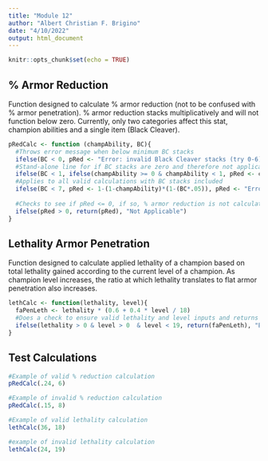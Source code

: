 ```yaml
---
title: "Module 12"
author: "Albert Christian F. Brigino"
date: "4/10/2022"
output: html_document
---
```


```r
knitr::opts_chunk$set(echo = TRUE)
```

## % Armor Reduction

Function designed to calculate % armor reduction (not to be confused with % armor penetration). % armor reduction stacks multiplicatively and will not function below zero. Currently, only two categories affect this stat, champion abilities and a single item (Black Cleaver).  

```r
pRedCalc <- function (champAbility, BC){
  #Throws error message when below minimum BC stacks
  ifelse(BC < 0, pRed <- "Error: invalid Black Cleaver stacks (try 0-6)",
  #Stand-alone line for if BC stacks are zero and therefore not applicable to overall calculation
  ifelse(BC < 1, ifelse(champAbility >= 0 & champAbility < 1, pRed <- champAbility, "Error: Invalid ability value"),
  #Applies to all valid calculations with BC stacks included
  ifelse(BC < 7, pRed <- 1-(1-champAbility)*(1-(BC*.05)), pRed <- "Error: invalid Black Cleaver stacks (try 0-6)")))
  
  #Checks to see if pRed <= 0, if so, % armor reduction is not calculated
  ifelse(pRed > 0, return(pRed), "Not Applicable")
}
```

## Lethality Armor Penetration

Function designed to calculate applied lethality of a champion based on total lethality gained according to the current level of a champion. As champion level increases, the ratio at which lethality translates to flat armor penetration also increases. 

```r
lethCalc <- function(lethality, level){
  faPenLeth <- lethality * (0.6 + 0.4 * level / 18)
  #Does a check to ensure valid lethality and level inputs and returns an error message if invalid
  ifelse(lethality > 0 & level > 0  & level < 19, return(faPenLeth), "Error: Invalid level or lethality")
}
```

## Test Calculations

```r

#Example of valid % reduction calculation
pRedCalc(.24, 6)

#Example of invalid % reduction calculation
pRedCalc(.15, 8)

#Example of valid lethality calculation
lethCalc(36, 18)

#example of invalid lethality calculation
lethCalc(24, 19)
```

